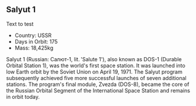 ## Salyut 1

Text to test

- Country: USSR
- Days in Orbit:  175
- Mass: 18,425kg

Salyut 1 (Russian: Салют-1, lit. 'Salute 1'), also known as DOS-1 (Durable Orbital Station 1), was the world's first space station.
It was launched into low Earth orbit by the Soviet Union on April 19, 1971.
The Salyut program subsequently achieved five more successful launches of seven additional stations.
The program's final module, Zvezda (DOS-8), became the core of the Russian Orbital Segment of the International Space Station and remains in orbit today.



